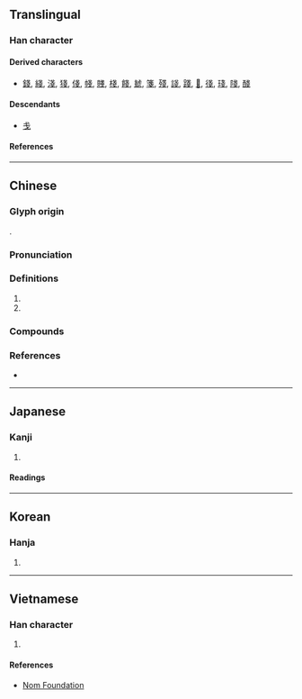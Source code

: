 {{also|戋|㦮}}
{{character info}}
==Translingual==
{{Han simplified forms|戔|㦮|戋|ex=y}}

===Han character===
{{Han char|rn=62|rad=戈|as=04|sn=8|four=53503|canj=II|ids=⿱戈戈}}

====Derived characters====
* [[錢]], [[綫]], [[淺]], [[㹽]], [[俴]], [[帴]], [[賤]], [[棧]], [[餞]], [[虦]], [[箋]], [[殘]], [[諓]], [[踐]], [[𧗸]], [[㣤]], [[琖]], [[䧖]], [[醆]]

====Descendants====
* [[戋]]

====References====
{{Han ref|kx=0412.140|dkj=11559|dj=0754.120|hdz=21402.060|uh=6214}}

----

==Chinese==
{{zh-forms|s=戋}}

===Glyph origin===
{{Han etym}}
{{Han compound|戈|戈|ls=ic}}.

===Pronunciation===
{{zh-pron
|m=jiān
|c=zin1
|mn=chân/chian
|mc=y
|oc=y
|ma=
|cat=n
}}

===Definitions===
{{zh-hanzi}}

# {{zh-original|殘|to [[harm]]; to [[injure]]}}
# {{zh-used|戔戔|the [[appearance]] of being [[small]]; the appearance of [[accumulation]]}}

===Compounds===
{{zh-der|戔餘|戔戔}}

===References===
* {{R:twedu|B01231}}

----

==Japanese==

===Kanji===
{{ja-kanji|grade=|rs=戈04|shin=㦮}}

# {{rfdef|ja|sort=戈04}}

====Readings====
{{ja-readings
|goon=ざん, せん
|kanon=さん, せん
|kun=そこ-なう, あま-り, せま-い
}}

----

==Korean==

===Hanja===
{{ko-hanja|잔}}

# {{rfdef|ko|sort=戈04}}

----

==Vietnamese==

===Han character===
{{vi-readings|rs=戈04|reading=tiên}}

# {{rfdef|vi|sort=戈04}}

====References====
* [http://nomfoundation.org/common/nom_details.php?codepoint=6214 Nom Foundation]